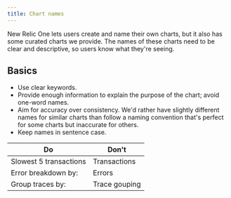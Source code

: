 ```yaml
---
title: Chart names
---
```


New Relic One lets users create and name their own charts, but it also has some curated charts we provide. The names of these charts need to be clear and descriptive, so users know what they're seeing.

## Basics

-   Use clear keywords.
-   Provide enough information to explain the purpose of the chart; avoid one-word names.
-   Aim for accuracy over consistency. We'd rather have slightly different names for similar charts than follow a naming convention that's perfect for some charts but inaccurate for others.
-   Keep names in sentence case.

| Do                     | Don't         |
| ---------------------- | ------------- |
| Slowest 5 transactions | Transactions  |
| Error breakdown by:    | Errors        |
| Group traces by:       | Trace gouping |
